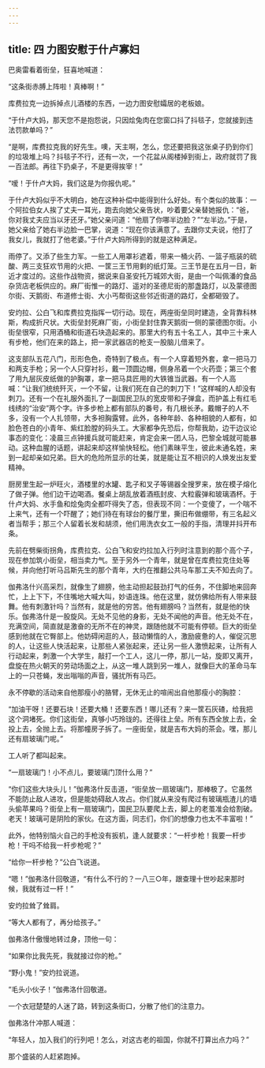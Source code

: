 ```yaml
---
---
---
```

title: 四 力图安慰于什卢寡妇
---





巴奥雷看着街垒，狂喜地喊道：

“这条街赤膊上阵啦！真棒啊！”

库费拉克一边拆掉点儿酒楼的东西，一边力图安慰孀居的老板娘。

“于什卢大妈，那天您不是抱怨说，只因烩兔肉在您窗口抖了抖毯子，您就接到违法罚款单吗？”

“是啊，库费拉克我的好先生。噢，天主啊，怎么，您还要把我这张桌子扔到你们的垃圾堆上吗？抖毯子不行，还有一次，一个花盆从阁楼掉到街上，政府就罚了我一百法郎。再往下扔桌子，不是更得挨宰！”

“嗳！于什卢大妈，我们这是为你报仇呢。”

于什卢大妈似乎不大明白，她在这种补偿中能得到什么好处。有个类似的故事：一个阿拉伯女人挨了丈夫一耳光，跑去向她父亲告状，吵着要父亲替她报仇：“爸，你对我丈夫应当以牙还牙。”她父亲问道：“他扇了你哪半边脸？”“左半边。”于是，她父亲给了她右半边脸一巴掌，说道：“现在你该满意了。去跟你丈夫说，他打了我女儿，我就打了他老婆。”于什卢大妈所得到的就是这种满足。

雨停了。又添了些生力军。一些工人用罩衫遮着，带来一桶火药、一篮子瓶装的硫酸、两三支狂欢节用的火把、一筐三王节用剩的纸灯笼。三王节是在五月一日，新近才度过的。这些作战物资，据说来自圣安托万城郊大街，是由一个叫佩潘的食品杂货店老板供应的。麻厂街惟一的路灯、遥对的圣德尼街的那盏路灯，以及蒙德图尔街、天鹅街、布道修士街、大小丐帮街这些邻近街道的路灯，全都砸毁了。

安灼拉、公白飞和库费拉克指挥一切行动。现在，两座街垒同时建造，全背靠科林斯，构成折尺状。大街垒封死麻厂街，小街垒封住靠天鹅街一侧的蒙德图尔街。小街垒很窄，只用酒桶和街道石块造起来的。那里大约有五十名工人，其中三十来人有步枪，他们在来的路上，把一家武器店的枪支一股脑儿借来了。

这支部队五花八门，形形色色，奇特到了极点。有一个人穿着短外套，拿一把马刀和两支手枪；另一个人只穿衬衫，戴一顶圆边帽，侧身吊着一个火药壶；第三个套了用九层灰皮纸做的护胸罩，拿一把马具匠用的大铁锥当武器。有一个人高喊：“让我们统统歼灭，一个不留，让我们死在自己的刺刀下！”这样喊的人却没有刺刀。还有一个在礼服外面扎了一副国民卫队的宽皮带和子弹盒，而护盖上有红毛线绣的“治安”两个字。许多步枪上都有部队的番号，有几根长矛。戴帽子的人不多，没有一个人扎领带，大多袒胸露臂。此外，各种年龄、各种相貌的人都有，如脸色苍白的小青年、紫红脸膛的码头工。大家都争先恐后，你帮我助，边干边议论事态的变化：凌晨三点钟援兵就可能赶来，肯定会来一团人马，巴黎全城就可能暴动。这种血腥的话题，讲起来却这样愉快轻松。他们素昧平生，彼此未通名姓，来到一起却亲如兄弟。巨大的危险所显示的壮美，就是能让互不相识的人焕发出友爱精神。

厨房里生起一炉旺火，酒楼里的水罐、匙子和叉子等锡器全搜罗来，放在模子熔化了做子弹。他们边干边喝酒。餐桌上胡乱放着酒瓶封皮、大粒霰弹和玻璃酒杯。于什卢大妈、水手鱼和烩兔肉全都吓得失了态，但表现不同：一个变傻了，一个喘不上来气，还有一个吓醒了；她们待在有球台的餐厅里，撕旧布做绷带，有三名起义者当帮手；那三个人留着长发和胡须，他们用洗衣女工一般的手指，清理并抖开布条。

先前在劈柴街拐角，库费拉克、公白飞和安灼拉加入行列时注意到的那个高个子，现在参加筑小街垒，相当卖力气。至于另外一个青年，就是曾在库费拉克住处等候，并向他打听马吕斯先生的那个青年，大约在推翻公共马车那工夫不知去向了。

伽弗洛什兴高采烈，就像生了翅膀，他主动担起鼓劲打气的任务，不住脚地来回奔忙，上上下下，不住嘴地大喊大叫，妙语连珠。他在这里，就仿佛给所有人带来鼓舞。他有刺激针吗？当然有，就是他的穷苦。他有翅膀吗？当然有，就是他的快乐。伽弗洛什是一股旋风。无处不见他的身影，无处不闻他的声音。他无处不在，充满空间，简直就是激奋的无所不在的神灵，跟随他就不可能有停顿。巨大的街垒感到他就在它臀部上。他妨碍闲逛的人，鼓动懒惰的人，激励疲惫的人，催促沉思的人，让这些人快活起来，让那些人紧张起来，还让另一些人激愤起来，让所有人行动起来，刺激一个大学生，敲打一个工人，这儿一停，那儿一站，旋即又离开，盘旋在热火朝天的劳动场面之上，从这一堆人跳到另一堆人，就像巨大的革命马车上的一只苍蝇，发出嗡嗡的声音，骚扰所有马匹。

永不停歇的活动来自他那瘦小的胳臂，无休无止的喧闹出自他那瘦小的胸腔：

“加油干呀！还要石块！还要大桶！还要东西！哪儿还有？来一筐石灰碴，给我把这个洞堵死。你们这街垒，真够小巧玲珑的。还得往上垒。所有东西全放上去，全投上去，全抛上去。将那幢房子拆了。一座街垒，就是吉布大妈的茶会。嘿，那儿还有扇玻璃门呢。”

工人听了都叫起来。

“一扇玻璃门！小不点儿，要玻璃门顶什么用？”

“你们这些大块头儿！”伽弗洛什反击道，“街垒放一扇玻璃门，那棒极了。它虽然不能防止敌人进攻，但是能妨碍敌人攻占。你们就从来没有爬过有玻璃瓶渣儿的墙头偷苹果吗？街垒上有一扇玻璃门，国民卫队要爬上去，脚上的老茧准会给割破。老天！玻璃可是阴险的家伙。在这方面，同志们，你们的想像力也太不丰富啦！”

此外，他特别恼火自己的手枪没有扳机，逢人就要求：“一杆步枪！我要一杆步枪！干吗不给我一杆步枪呢？”

“给你一杆步枪？”公白飞说道。

“嗯！”伽弗洛什回敬道，“有什么不行的？一八三○年，跟查理十世吵起来那时候，我就有过一杆！”

安灼拉耸了耸肩。

“等大人都有了，再分给孩子。”

伽弗洛什傲慢地转过身，顶他一句：

“如果你比我先死，我就接过你的枪。”

“野小鬼！”安灼拉说道。

“毛头小伙子！”伽弗洛什回敬道。

一个衣冠楚楚的人迷了路，转到这条街口，分散了他们的注意力。

伽弗洛什冲那人喊道：

“年轻人，加入我们的行列吧！怎么，对这古老的祖国，你就不打算出点力吗？”

那个盛装的人赶紧跑掉。